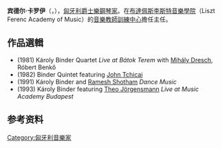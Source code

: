 {{eastern name order|匈牙利语|匈牙利人名}}
'''宾德尔·卡罗伊'''（{{lang-hu|'''Binder Károly'''}}，{{bd|1956年|4月2日}}），[[匈牙利|匈牙利]][[爵士樂|爵士樂]][[鋼琴家|鋼琴家]]。在[[布達佩斯|布達佩斯]][[李斯特音樂學院|李斯特音樂學院]]（Liszt Ferenc Academy of Music）的[[音樂教師訓練中心|音樂教師訓練中心]]擔任主任。

== 作品選輯 ==
* (1981) Károly Binder Quartet ''Live at Bátok Terem'' with [[Mihály_Dresch|Mihály Dresch]], Róbert Benkő
* (1982) Binder Quintet featuring [[John_Tchicai|John Tchicai]]
* (1991) Károly Binder and [[Ramesh_Shotham|Ramesh Shotham]] ''Dance Music''
* (1993) Károly Binder featuring [[Theo_Jörgensmann|Theo Jörgensmann]] ''Live at Music Academy Budapest''

== 参考资料 ==
{{reflist}}

{{Hungary-bio-stub}}

{{Authority control}}
{{DEFAULTSORT:Binder, Károly}}
[[Category:匈牙利音樂家|Category:匈牙利音樂家]]